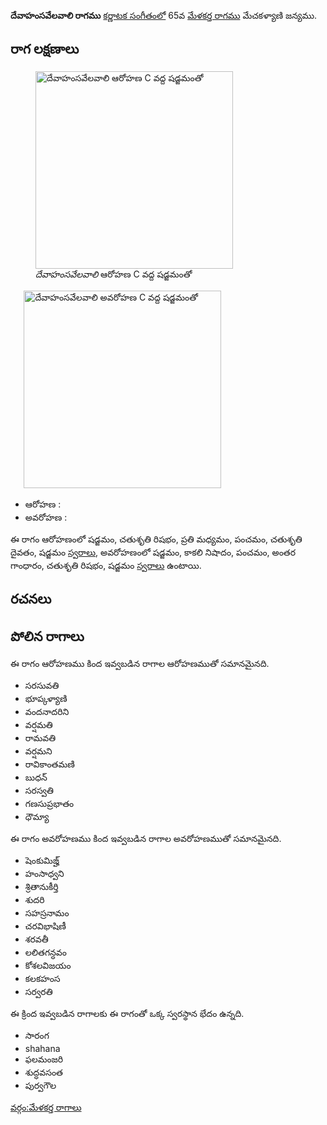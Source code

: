 {{Infobox ragam
	| name          	= దేవాహంసవేలవాలి
	| synonym	    	= 
	| mela          	= 
	| chakra        	= 
	| janaka        	= 
	| type          	= ఔదవ
	| arohanam      	= {{svaraC|S|R2|M2|P|D2|S'}} 
	| avarohanam    	= {{svaraC|S'|N3|P|G3|R2|S}}
	| jeeva         	=
	| chhaya        	=
	| nyasa         	=
	| vishesha      	= 
	| equivalent  		= 
}}
{{కర్ణాటక సంగీత రాగాలు}}
'''దేవాహంసవేలవాలి రాగము''' [[కర్ణాటక సంగీతం]]లో 65వ [[మేళకర్త రాగము]] మేచకళ్యాణి జన్యము. 


==రాగ లక్షణాలు==
[[Image:devahamsavelavali_ar_kb2wiki.png|thumb|right|316px|''దేవాహంసవేలవాలి'' ఆరోహణ C వద్ద షడ్జమంతో]]
	[[Image:devahamsavelavali_av_kb2wiki.png|thumb|right|316px|''దేవాహంసవేలవాలి'' అవరోహణ C వద్ద షడ్జమంతో]]

* ఆరోహణ : {{svaraC|S|R2|M2|P|D2|S'}} 
* అవరోహణ : {{svaraC|S'|N3|P|G3|R2|S}}

ఈ రాగం ఆరోహణంలో షడ్జమం, చతుశృతి రిషభం, ప్రతి మధ్యమం, పంచమం, చతుశృతి దైవతం, షడ్జమం [[స్వరాలు]], అవరోహణంలో షడ్జమం, కాకలి  నిషాదం, పంచమం, అంతర గాంధారం, చతుశృతి రిషభం, షడ్జమం [[స్వరాలు]] ఉంటాయి.

==రచనలు==



==పోలిన రాగాలు==
ఈ రాగం ఆరోహణము కింద ఇవ్వబడిన రాగాల ఆరోహణముతో సమానమైనది.
* సరసువతి
* భూప్కళ్యాణి
* వందనాదరిని
* వర్షమతి
* రామవతి
* వర్షమని
* రావికాంతమణి
* బుధన్
* సరస్వతి
* గణసుప్రభాతం
* ధౌమ్యా

ఈ రాగం అవరోహణము కింద ఇవ్వబడిన రాగాల అవరోహణముతో సమానమైనది.
* షెంకుమిజ్హ్
* హంసాధ్వని
* శ్రితానుకీర్తి
* శుదరి
* సహస్రనామం
* చరవిభాషిణీ
*  శరవతీ
*  లలితగన్ధవం
* కోశలవిజయం
* కలకహంస
* సర్వరతి

ఈ క్రింద ఇవ్వబడిన రాగాలకు ఈ రాగంతో ఒక్క స్వరస్థాన భేదం ఉన్నది.
* సారంగ
* shahana
* ఫలమంజరి
*  శుద్ధవసంత
* పుర్వగౌల



[[వర్గం:మేళకర్త రాగాలు]]